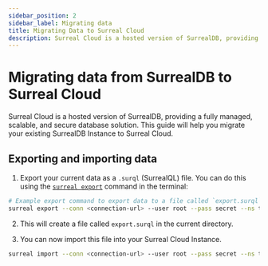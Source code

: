 ```yaml
---
sidebar_position: 2
sidebar_label: Migrating data
title: Migrating Data to Surreal Cloud
description: Surreal Cloud is a hosted version of SurrealDB, providing a fully managed, scalable, and secure database solution. This guide will help you migrate your existing SurrealDB instance to Surreal Cloud.
---
```


# Migrating data from SurrealDB to Surreal Cloud

Surreal Cloud is a hosted version of SurrealDB, providing a fully managed, scalable, and secure database solution. This guide will help you migrate your existing SurrealDB Instance to Surreal Cloud.


## Exporting and importing data

1. Export your current data as a `.surql` (SurrealQL) file. You can do this using the [`surreal export`](/docs/surrealdb/cli/export) command in the terminal:

```bash
# Example export command to export data to a file called `export.surql` in the downloads directory.
surreal export --conn <connection-url> --user root --pass secret --ns test --db test downloads/export.surql
``` 

2. This will create a file called `export.surql` in the current directory.

3. You can now import this file into your Surreal Cloud Instance.


```bash
surreal import --conn <connection-url> --user root --pass secret --ns test --db test downloads/export.surql
```
